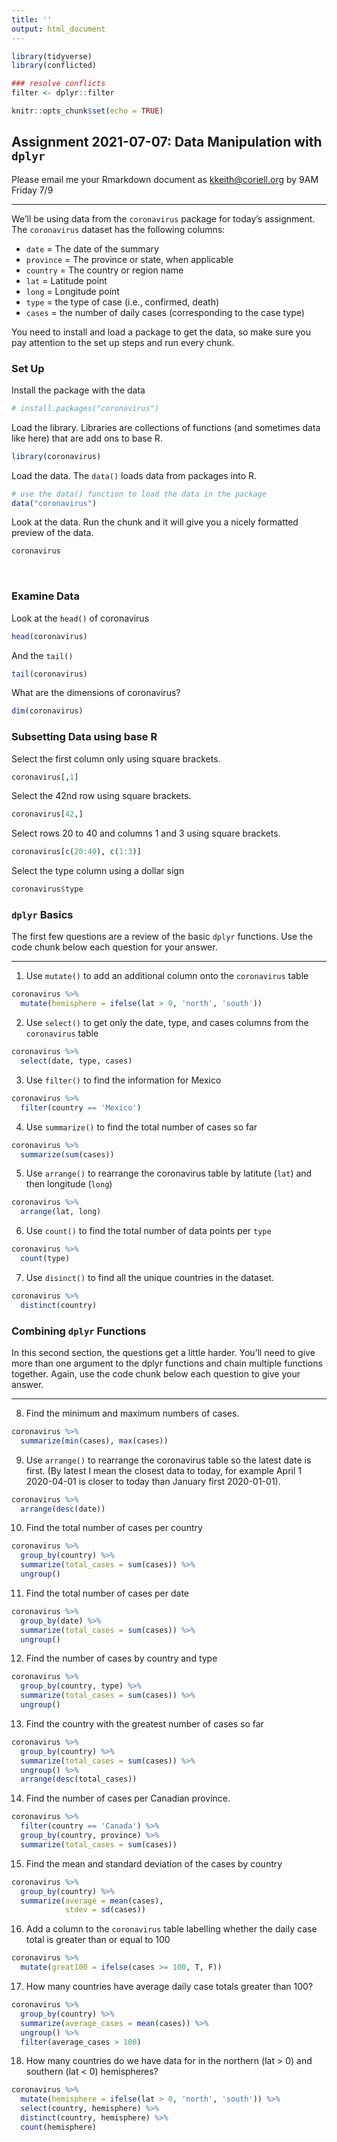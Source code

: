 ```yaml
---
title: ''
output: html_document
---
```


```r
library(tidyverse)
library(conflicted)

### resolve conflicts
filter <- dplyr::filter

knitr::opts_chunk$set(echo = TRUE)
```

## Assignment 2021-07-07: Data Manipulation with `dplyr`

Please email me your Rmarkdown document as <kkeith@coriell.org> by 9AM Friday 7/9

---

We'll be using data from the `coronavirus` package for today's assignment. The `coronavirus` dataset has the following columns: 

- `date` = The date of the summary
- `province` = The province or state, when applicable
- `country` = The country or region name
- `lat` = Latitude point
- `long` = Longitude point
- `type` = the type of case (i.e., confirmed, death)
- `cases` = the number of daily cases (corresponding to the case type)

You need to install and load a package to get the data, so make sure you pay attention to the set up steps and run every chunk. 

### Set Up

Install the package with the data

```r
# install.packages("coronavirus")
```

Load the library. Libraries are collections of functions (and sometimes data like here) that are add ons to base R.

```r
library(coronavirus)
```

Load the data. The `data()` loads data from packages into R.

```r
# use the data() function to load the data in the package
data("coronavirus")
```

Look at the data. Run the chunk and it will give you a nicely formatted preview of the data.

```r
coronavirus
```

<br>

### Examine Data

Look at the `head()` of coronavirus

```r
head(coronavirus)
```

And the `tail()`

```r
tail(coronavirus)
```

What are the dimensions of coronavirus?

```r
dim(coronavirus)
```

### Subsetting Data using base R

Select the first column only using square brackets.

```r
coronavirus[,1]
```

Select the 42nd row using square brackets.

```r
coronavirus[42,]
```

Select rows 20 to 40 and columns 1 and 3 using square brackets.

```r
coronavirus[c(20:40), c(1:3)]
```

Select the type column using a dollar sign

```r
coronavirus$type
```

### `dplyr` Basics

The first few questions are a review of the basic `dplyr` functions. Use the code chunk below each question for your answer.

---

1. Use `mutate()` to add an additional column onto the `coronavirus` table

```r
coronavirus %>%
  mutate(hemisphere = ifelse(lat > 0, 'north', 'south'))
```

2. Use `select()` to get only the date, type, and cases columns from the `coronavirus` table

```r
coronavirus %>% 
  select(date, type, cases)
```

3. Use `filter()` to find the information for Mexico

```r
coronavirus %>% 
  filter(country == 'Mexico')
```

4. Use `summarize()` to find the total number of cases so far

```r
coronavirus %>%
  summarize(sum(cases))
```

5. Use `arrange()` to rearrange the coronavirus table by latitute (`lat`) and then longitude (`long`)

```r
coronavirus %>%
  arrange(lat, long)
```

6. Use `count()` to find the total number of data points per `type`

```r
coronavirus %>%
  count(type)
```

7. Use `disinct()` to find all the unique countries in the dataset.

```r
coronavirus %>%
  distinct(country)
```

### Combining `dplyr` Functions

In this second section, the questions get a little harder. You'll need to give more than one argument to the dplyr functions and chain multiple functions together. Again, use the code chunk below each question to give your answer.

---

8. Find the minimum and maximum numbers of cases.

```r
coronavirus %>%
  summarize(min(cases), max(cases))
```

9. Use `arrange()` to rearrange the coronavirus table so the latest date is first. (By latest I mean the closest data to today, for example April 1 2020-04-01 is closer to today than January first 2020-01-01).

```r
coronavirus %>%
  arrange(desc(date))
```

10. Find the total number of cases per country

```r
coronavirus %>%
  group_by(country) %>%
  summarize(total_cases = sum(cases)) %>%
  ungroup()
```

11. Find the total number of cases per date

```r
coronavirus %>%
  group_by(date) %>%
  summarize(total_cases = sum(cases)) %>%
  ungroup()
```

12. Find the number of cases by country and type

```r
coronavirus %>%
  group_by(country, type) %>%
  summarize(total_cases = sum(cases)) %>%
  ungroup()
```

13. Find the country with the greatest number of cases so far

```r
coronavirus %>%
  group_by(country) %>%
  summarize(total_cases = sum(cases)) %>%
  ungroup() %>%
  arrange(desc(total_cases))
```

14. Find the number of cases per Canadian province.

```r
coronavirus %>%
  filter(country == 'Canada') %>%
  group_by(country, province) %>%
  summarize(total_cases = sum(cases))
```

15. Find the mean and standard deviation of the cases by country

```r
coronavirus %>%
  group_by(country) %>%
  summarize(average = mean(cases),
            stdev = sd(cases))
```

16. Add a column to the `coronavirus` table labelling whether the daily case total is greater than or equal to 100

```r
coronavirus %>% 
  mutate(great100 = ifelse(cases >= 100, T, F))
```

17. How many countries have average daily case totals greater than 100?

```r
coronavirus %>%
  group_by(country) %>% 
  summarize(average_cases = mean(cases)) %>%
  ungroup() %>%
  filter(average_cases > 100)
```

18. How many countries do we have data for in the northern (lat > 0) and southern (lat < 0) hemispheres?

```r
coronavirus %>%
  mutate(hemisphere = ifelse(lat > 0, 'north', 'south')) %>%
  select(country, hemisphere) %>% 
  distinct(country, hemisphere) %>%
  count(hemisphere)
```



<br><br>


